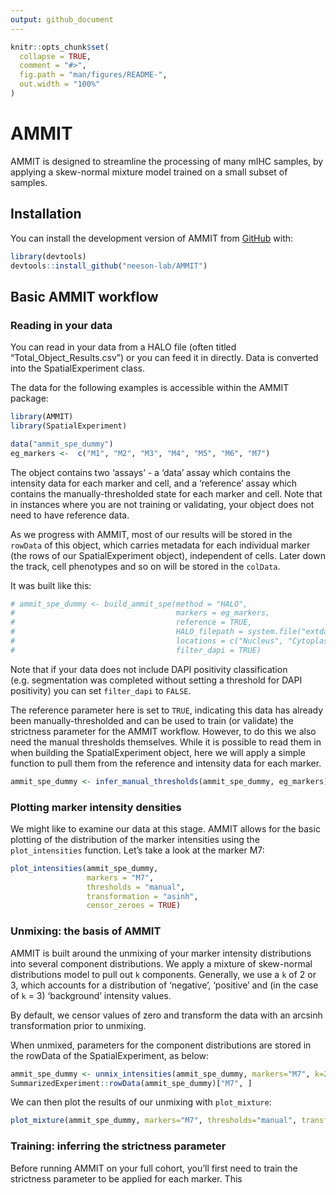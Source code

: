 ```yaml
---
output: github_document
---
```


<!-- README.md is generated from README.Rmd. Please edit that file -->

```r
knitr::opts_chunk$set(
  collapse = TRUE,
  comment = "#>",
  fig.path = "man/figures/README-",
  out.width = "100%"
)
```

# AMMIT

<!-- badges: start -->
<!-- badges: end -->

AMMIT is designed to streamline the processing of many mIHC samples, by applying a skew-normal mixture model trained on a small subset of samples.

## Installation

You can install the development version of AMMIT from [GitHub](https://github.com/) with:

``` r
library(devtools)
devtools::install_github("neeson-lab/AMMIT")
```

## Basic AMMIT workflow 

### Reading in your data

You can read in your data from a HALO file (often titled "Total_Object_Results.csv") or you can feed it in directly. Data is converted into the SpatialExperiment class. 

The data for the following examples is accessible within the AMMIT package:

``` r
library(AMMIT)
library(SpatialExperiment)
``` 
  
```r
data("ammit_spe_dummy")
eg_markers <-  c("M1", "M2", "M3", "M4", "M5", "M6", "M7")
```

The object contains two 'assays' - a 'data' assay which contains the intensity data for each marker and cell, and a 'reference' assay which contains the manually-thresholded state for each marker and cell. Note that in instances where you are not training or validating, your object does not need to have reference data. 

As we progress with AMMIT, most of our results will be stored in the `rowData` of this object, which carries metadata for each individual marker (the rows of our SpatialExperiment object), independent of cells. Later down the track, cell phenotypes and so on will be stored in the `colData`. 

It was built like this: 

```r
# ammit_spe_dummy <- build_ammit_spe(method = "HALO",
#                                    markers = eg_markers,
#                                    reference = TRUE,
#                                    HALO_filepath = system.file("extdata", "halo_output.csv", package="AMMIT"),
#                                    locations = c("Nucleus", "Cytoplasm", "Nucleus", "Cytoplasm", "Cytoplasm", "Cytoplasm", "Cytoplasm"),
#                                    filter_dapi = TRUE)
```

Note that if your data does not include DAPI positivity classification (e.g. segmentation was completed without setting a threshold for DAPI positivity) you can set `filter_dapi` to `FALSE`. 

The reference parameter here is set to `TRUE`, indicating this data has already been manually-thresholded and can be used to train (or validate) the strictness parameter for the AMMIT workflow. However, to do this we also need the manual thresholds themselves. While it is possible to read them in when building the SpatialExperiment object, here we will apply a simple function to pull them from the reference and intensity data for each marker. 

```r
ammit_spe_dummy <- infer_manual_thresholds(ammit_spe_dummy, eg_markers)
```

### Plotting marker intensity densities

We might like to examine our data at this stage. AMMIT allows for the basic plotting of the distribution of the marker intensities using the `plot_intensities` function. Let's take a look at the marker M7:

```r
plot_intensities(ammit_spe_dummy,
                 markers = "M7",
                 thresholds = "manual",
                 transformation = "asinh",
                 censor_zeroes = TRUE)
```

### Unmixing: the basis of AMMIT

AMMIT is built around the unmixing of your marker intensity distributions into several component distributions. We apply a mixture of skew-normal distributions model to pull out `k` components. Generally, we use a `k` of 2 or 3, which accounts for a distribution of 'negative', 'positive' and (in the case of `k` = 3) 'background' intensity values. 

By default, we censor values of zero and transform the data with an arcsinh transformation prior to unmixing.

When unmixed, parameters for the component distributions are stored in the rowData of the SpatialExperiment, as below:

```r
ammit_spe_dummy <- unmix_intensities(ammit_spe_dummy, markers="M7", k=2)
SummarizedExperiment::rowData(ammit_spe_dummy)["M7", ]
```

We can then plot the results of our unmixing with `plot_mixture`:

```r
plot_mixture(ammit_spe_dummy, markers="M7", thresholds="manual", transformation="asinh")
```
  
### Training: inferring the strictness parameter

Before running AMMIT on your full cohort, you'll first need to train the strictness parameter to be applied for each marker. This 
